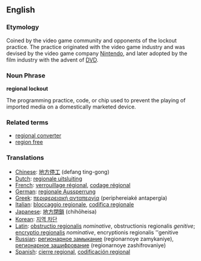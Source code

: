{{Wikipedia}}
==English==

===Etymology===
Coined by the video game community and opponents of the lockout practice. The practice originated with the video game industry and was devised by the video game company [[Nintendo]], and later adopted by the film industry with the advent of [[DVD]].

===Noun Phrase===
'''regional lockout'''

The programming practice, code, or chip used to prevent the playing of imported media on a domestically marketed device.

===Related terms===
*[[regional converter]]
*[[region free]]

===Translations===
*[[Chinese]]: [[地方停工]] (defang ting-gong)
*[[Dutch]]: [[regionale uitsluiting]]
*[[French]]: [[verrouillage régional]], [[codage régional]]
*[[German]]: [[regionale Aussperrung]]
*[[Greek]]: [[περιφερειακή ανταπεργία]] (periphereiaké antapergía)
*[[Italian]]: [[bloccaggio regionale]], [[codifica regionale]]
*[[Japanese]]: [[地方閉鎖]] (chihōheisa)
*[[Korean]]: [[지역 차단]]
*[[Latin]]: [[obstructio regionalis]] ''nominative'', obstructionis regionalis ''genitive''; [[encryptio regionalis]] ''nominative'', encryptionis regionalis ''genitive
*[[Russian]]: [[регионарное замыкание]] (regionarnoye zamykaniye), [[регионарное зашифрование]] (regionarnoye zashifrovaniye)
*[[Spanish]]: [[cierre regional]], [[codificación regional]]